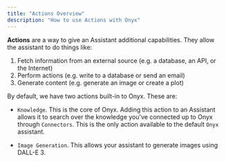 ```yaml
---
title: "Actions Overview"
description: "How to use Actions with Onyx"
---
```


**Actions** are a way to give an Assistant additional capabilities. They allow the assistant to do things like:

1. Fetch information from an external source (e.g. a database, an API, or the Internet)
2. Perform actions (e.g. write to a database or send an email)
3. Generate content (e.g. generate an image or create a plot)

By default, we have two actions built-in to Onyx. These are:

- `Knowledge`. This is the core of Onyx. Adding this action to an Assistant allows
  it to search over the knowledge you've connected up to Onyx through `Connectors`.
  This is the only action available to the default `Onyx` assistant.

- `Image Generation`. This allows your assistant to generate images using DALL-E 3.


